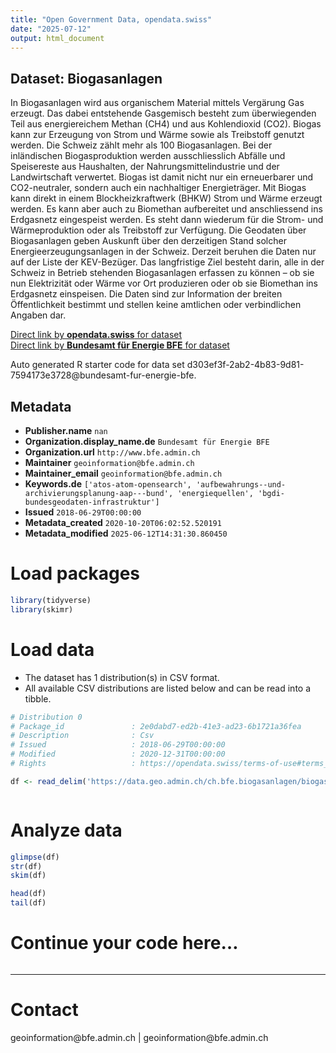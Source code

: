 ```yaml
---
title: "Open Government Data, opendata.swiss"
date: "2025-07-12"
output: html_document
---
```


## Dataset: Biogasanlagen

In Biogasanlagen wird aus organischem Material mittels Vergärung Gas erzeugt. Das dabei entstehende Gasgemisch besteht zum überwiegenden Teil aus energiereichem Methan (CH4) und aus Kohlendioxid (CO2). Biogas kann zur Erzeugung von Strom und Wärme sowie als Treibstoff genutzt werden. Die Schweiz zählt mehr als 100 Biogasanlagen. Bei der inländischen Biogasproduktion werden ausschliesslich Abfälle und Speisereste aus Haushalten, der Nahrungsmittelindustrie und der Landwirtschaft verwertet. Biogas ist damit nicht nur ein erneuerbarer und CO2-neutraler, sondern auch ein nachhaltiger Energieträger. Mit Biogas kann direkt in einem Blockheizkraftwerk (BHKW) Strom und Wärme erzeugt werden. Es kann aber auch zu Biomethan aufbereitet und anschliessend ins Erdgasnetz eingespeist werden. Es steht dann wiederum für die Strom- und Wärmeproduktion oder als Treibstoff zur Verfügung. Die Geodaten über Biogasanlagen geben Auskunft über den derzeitigen Stand solcher Energieerzeugungsanlagen in der Schweiz. Derzeit beruhen die Daten nur auf der Liste der KEV-Bezüger. Das langfristige Ziel besteht darin, alle in der Schweiz in Betrieb stehenden Biogasanlagen erfassen zu können – ob sie nun Elektrizität oder Wärme vor Ort produzieren oder ob sie Biomethan ins Erdgasnetz einspeisen. Die Daten sind zur Information der breiten Öffentlichkeit bestimmt und stellen keine amtlichen oder verbindlichen Angaben dar.

[Direct link by **opendata.swiss** for dataset](https://opendata.swiss/de/dataset/biogasanlagen)<br>
[Direct link by **Bundesamt für Energie BFE** for dataset](https://www.bfe.admin.ch/biogasanlagen)

Auto generated R starter code for data set d303ef3f-2ab2-4b83-9d81-7594173e3728@bundesamt-fur-energie-bfe.

## Metadata

- **Publisher.name** `nan`
- **Organization.display_name.de** `Bundesamt für Energie BFE`
- **Organization.url** `http://www.bfe.admin.ch`
- **Maintainer** `geoinformation@bfe.admin.ch`
- **Maintainer_email** `geoinformation@bfe.admin.ch`
- **Keywords.de** `['atos-atom-opensearch', 'aufbewahrungs--und-archivierungsplanung-aap---bund', 'energiequellen', 'bgdi-bundesgeodaten-infrastruktur']`
- **Issued** `2018-06-29T00:00:00`
- **Metadata_created** `2020-10-20T06:02:52.520191`
- **Metadata_modified** `2025-06-12T14:31:30.860450`


# Load packages

```r

library(tidyverse)
library(skimr)

```

# Load data

-   The dataset has 1 distribution(s) in CSV format.
-   All available CSV distributions are listed below and can be read into a tibble.

```r

# Distribution 0
# Package_id               : 2e0dabd7-ed2b-41e3-ad23-6b1721a36fea
# Description              : Csv
# Issued                   : 2018-06-29T00:00:00
# Modified                 : 2020-12-31T00:00:00
# Rights                   : https://opendata.swiss/terms-of-use#terms_by

df <- read_delim('https://data.geo.admin.ch/ch.bfe.biogasanlagen/biogasanlagen/biogasanlagen_2056.csv.zip')



```

# Analyze data

```r

glimpse(df)
str(df)
skim(df)

head(df)
tail(df)

```

# Continue your code here...

```r

```

------------------------------------------------------------------------

# Contact

geoinformation@bfe.admin.ch | geoinformation@bfe.admin.ch
